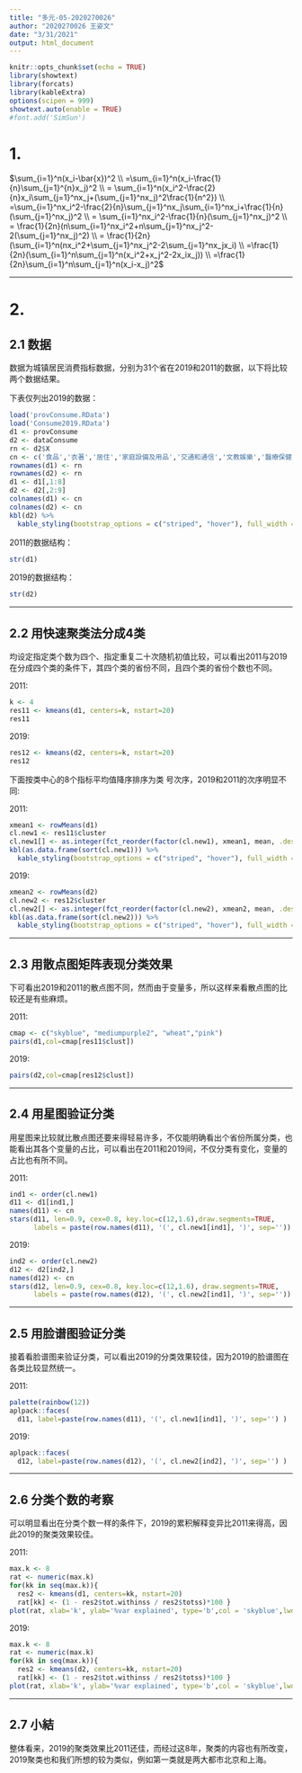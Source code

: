 ```yaml
---
title: "多元-05-2020270026"
author: "2020270026 王姿文"
date: "3/31/2021"
output: html_document
---
```



```r
knitr::opts_chunk$set(echo = TRUE)
library(showtext)
library(forcats)
library(kableExtra)
options(scipen = 999)
showtext.auto(enable = TRUE)
#font.add('SimSun')
```

# 1. 

$\sum_{i=1}^n(x_i-\bar{x})^2 \\ =\sum_{i=1}^n(x_i-\frac{1}{n}\sum_{j=1}^{n}x_j)^2 \\ = \sum_{i=1}^n(x_i^2-\frac{2}{n}x_i\sum_{j=1}^nx_j+(\sum_{j=1}^nx_j)^2\frac{1}{n^2}) \\ =\sum_{i=1}^nx_i^2-\frac{2}{n}\sum_{j=1}^nx_j\sum_{i=1}^nx_i+\frac{1}{n}(\sum_{j=1}^nx_j)^2 \\ = \sum_{i=1}^nx_i^2-\frac{1}{n}(\sum_{j=1}^nx_j)^2 \\ = \frac{1}{2n}(n\sum_{i=1}^nx_i^2+n\sum_{j=1}^nx_j^2-2(\sum_{j=1}^nx_j)^2) \\ = \frac{1}{2n}(\sum_{i=1}^n(nx_i^2+\sum_{j=1}^nx_j^2-2\sum_{j=1}^nx_jx_i) \\ =\frac{1}{2n}(\sum_{i=1}^n\sum_{j=1}^n(x_i^2+x_j^2-2x_ix_j)) \\ =\frac{1}{2n}\sum_{i=1}^n\sum_{j=1}^n(x_i-x_j)^2$
    
----------

# 2.

## 2.1 数据
数据为城镇居民消费指标数据，分别为31个省在2019和2011的数据，以下将比较两个数据结果。   

下表仅列出2019的数据：

```r
load('provConsume.RData') 
load('Consume2019.RData')
d1 <- provConsume
d2 <- dataConsume 
rn <- d2$X
cn <- c('食品','衣著','居住','家庭設備及用品','交通和通信','文教娛樂','醫療保健','其他')
rownames(d1) <- rn
rownames(d2) <- rn
d1 <- d1[,1:8]
d2 <- d2[,2:9]
colnames(d1) <- cn
colnames(d2) <- cn
kbl(d2) %>%
  kable_styling(bootstrap_options = c("striped", "hover"), full_width = F, font_size = 7)
```

2011的数据结构：
```r
str(d1)
```

2019的数据结构：
```r
str(d2)
```

--------

## 2.2 用快速聚类法分成4类

均设定指定类个数为四个、指定重复二十次随机初值比较，可以看出2011与2019在分成四个类的条件下，其四个类的省份不同，且四个类的省份个数也不同。   

2011:

```r
k <- 4
res11 <- kmeans(d1, centers=k, nstart=20) 
res11
```

2019:

```r
res12 <- kmeans(d2, centers=k, nstart=20) 
res12
```

下面按类中心的8个指标平均值降序排序为类 号次序，2019和2011的次序明显不同:

2011:

```r
xmean1 <- rowMeans(d1)
cl.new1 <- res11$cluster
cl.new1[] <- as.integer(fct_reorder(factor(cl.new1), xmean1, mean, .desc=TRUE))
kbl(as.data.frame(sort(cl.new1))) %>%
  kable_styling(bootstrap_options = c("striped", "hover"), full_width = F, font_size = 7)
```

2019:

```r
xmean2 <- rowMeans(d2)
cl.new2 <- res12$cluster
cl.new2[] <- as.integer(fct_reorder(factor(cl.new2), xmean2, mean, .desc=TRUE))
kbl(as.data.frame(sort(cl.new2))) %>%
  kable_styling(bootstrap_options = c("striped", "hover"), full_width = F, font_size = 7)
```

--------

## 2.3 用散点图矩阵表现分类效果

下可看出2019和2011的散点图不同，然而由于变量多，所以这样来看散点图的比较还是有些麻烦。   

2011:

```r
cmap <- c("skyblue", "mediumpurple2", "wheat","pink")
pairs(d1,col=cmap[res11$clust])
```

2019:

```r
pairs(d2,col=cmap[res12$clust])
```

--------

## 2.4 用星图验证分类

用星图来比较就比散点图还要来得轻易许多，不仅能明确看出个省份所属分类，也能看出其各个变量的占比，可以看出在2011和2019间，不仅分类有变化，变量的占比也有所不同。

2011:

```r
ind1 <- order(cl.new1) 
d11 <- d1[ind1,]
names(d11) <- cn
stars(d11, len=0.9, cex=0.8, key.loc=c(12,1.6),draw.segments=TRUE,
      labels = paste(row.names(d11), '(', cl.new1[ind1], ')', sep=''))
```

2019:

```r
ind2 <- order(cl.new2) 
d12 <- d2[ind2,]
names(d12) <- cn
stars(d12, len=0.9, cex=0.8, key.loc=c(12,1.6), draw.segments=TRUE,
      labels = paste(row.names(d12), '(', cl.new2[ind1], ')', sep=''))
```

-------

## 2.5 用脸谱图验证分类

接着看脸谱图来验证分类，可以看出2019的分类效果较佳，因为2019的脸谱图在各类比较显然统一。

2011: 

```r
palette(rainbow(12)) 
aplpack::faces(
  d11, label=paste(row.names(d11), '(', cl.new1[ind1], ')', sep='') )
```

2019:

```r
aplpack::faces(
  d12, label=paste(row.names(d12), '(', cl.new2[ind2], ')', sep='') )
```


--------

## 2.6 分类个数的考察    

可以明显看出在分类个数一样的条件下，2019的累积解释变异比2011来得高，因此2019的聚类效果较佳。

2011:

```r
max.k <- 8
rat <- numeric(max.k) 
for(kk in seq(max.k)){
  res2 <- kmeans(d1, centers=kk, nstart=20)
  rat[kk] <- (1 - res2$tot.withinss / res2$totss)*100 }
plot(rat, xlab='k', ylab='%var explained', type='b',col = 'skyblue',lwd = 10)
```

2019: 

```r
max.k <- 8
rat <- numeric(max.k) 
for(kk in seq(max.k)){
  res2 <- kmeans(d2, centers=kk, nstart=20)
  rat[kk] <- (1 - res2$tot.withinss / res2$totss)*100 }
plot(rat, xlab='k', ylab='%var explained', type='b',col = 'skyblue',lwd = 10)
```

--------

## 2.7 小結

整体看来，2019的聚类效果比2011还佳，而经过这8年，聚类的内容也有所改变，2019聚类也和我们所想的较为类似，例如第一类就是两大都市北京和上海。